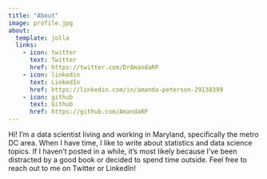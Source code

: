```yaml
---
title: "About"
image: profile.jpg
about:
  template: jolla
  links:
    - icon: twitter
      text: Twitter
      href: https://twitter.com/DrAmandaRP
    - icon: linkedin
      text: LinkedIn
      href: https://linkedin.com/in/amanda-peterson-29138399
    - icon: github
      text: Github
      href: https://github.com/AmandaRP
---
```


Hi! I'm a data scientist living and working in Maryland, specifically the metro DC area. When I have time, I like to write about statistics and data science topics. If I haven't posted in a while, it's most likely because I've been distracted by a good book or decided to spend time outside. Feel free to reach out to me on Twitter or LinkedIn!
